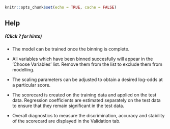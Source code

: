 ```r
knitr::opts_chunk$set(echo = TRUE, cache = FALSE)
```

## Help
##### (Click ? for hints)

* The model can be trained once the binning is complete.

* All variables which have been binned succesfully will appear in the 'Choose
Variables' list. Remove them from the list to exclude them from modelling.

* The scaling parameters can be adjusted to obtain a desired log-odds at a
particular score.

* The scorecard is created on the training data and applied on the test data.
Regression coefficients are estimated separately on the test data to ensure
that they remain significant in the test data.

* Overall diagnostics to measure the discrimination, accuracy and
stability of the scorecard are displayed in the Validation tab.